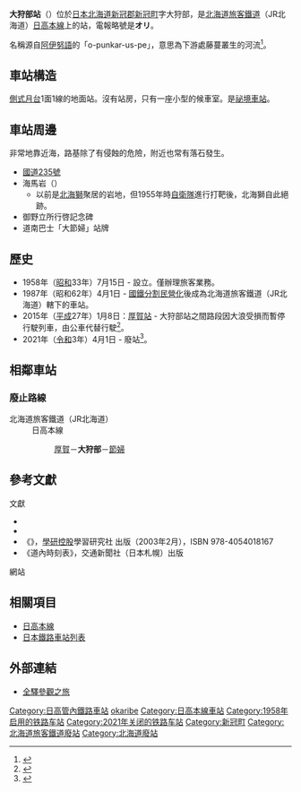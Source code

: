 {{noteTA
|T=zh-tw:大狩部車站;zh-hk:大狩部站;zh-cn:大狩部站;
|1=zh-tw:大狩部車站;zh-hk:大狩部站;zh-cn:大狩部站;}}
{{日本車站資訊
|公司色 = #ccc
|文字色 = 
|站名 = 大狩部站
|圖片 = 大狩部駅俯瞰.jpg
|pxl = 240px
|圖片說明 = 車站全景（2005年4月）
|日文原名 = 大狩部
|平假名 = おおかりべ
|羅馬拼音 =  Ōkaribe
|副站名 = 
|所屬公司 = [[File:JR_logo_(hokkaido).svg|23px]][[北海道旅客鐵道|北海道旅客鐵道]]（JR北海道）
|所屬路線 = [[日高本線|日高本線]]
|前一站 = [[厚賀站|厚賀]]
|前一站距離 = 5.5
|後一站距離 = 2.0
|後一站 =  [[節婦站|節婦]]
|距離 = 71.1
|起點站 = [[苫小牧站|苫小牧]]
|電報略號 = オヘ
|車站編號 = 
|停站路線數 = 
|所在地 = {{JPN}}[[北海道|北海道]][[新冠郡|新冠郡]][[新冠町|新冠町]]字大狩部
|車站構造 = 地面站
|月台配置 = 1面1線
|啟用年月日 = 1958年（[[昭和|昭和]]33年）7月15日
|廢站年月日 = 2021年（[[令和|令和]]3年）4月1日
|乘客人數 = 12
|上下車人次 = 
|統計年度 = 1992
|轉車 = 
|備註 = 
|全寬備註 = 
}}

'''大狩部站'''（{{jpn|j=大狩部駅|hg=おおかりべえき|rm=Ōkaribe eki|f=y}}）位於[[日本|日本]][[北海道|北海道]][[新冠郡|新冠郡]][[新冠町|新冠町]]字大狩部，是[[北海道旅客鐵道|北海道旅客鐵道]]（JR北海道）[[日高本線|日高本線]]上的站，電報略號是'''オリ'''。

名稱源自[[阿伊努語|阿伊努語]]的「o-punkar-us-pe」，意思為下游處藤蔓叢生的河流<ref>{{Cite web|url=http://www.pref.hokkaido.lg.jp/ks/ass/grp/2130P.pdf|title=アイヌ語地名リスト|accessdate=2017-08-16|author=北海道庁|date=|publisher=北海道庁|archive-date=2018-04-17|archive-url=https://web.archive.org/web/20180417012526/http://www.pref.hokkaido.lg.jp/ks/ass/grp/2130P.pdf|dead-url=no}}</ref>。

== 車站構造 ==
[[側式月台|側式月台]]1面1線的地面站。沒有站房，只有一座小型的候車室。是[[祕境車站|祕境車站]]。

== 車站周邊 ==
非常地靠近海，路基除了有侵蝕的危險，附近也常有落石發生。
* [[國道235號|國道235號]]
* 海馬岩（{{lang|ja|とどいわ}}）
** 以前是[[北海獅|北海獅]]聚居的岩地，但1955年時[[自衛隊|自衛隊]]進行打靶後，北海獅自此絕跡。
* 御野立所行啓記念碑
* 道南巴士「大節婦」站牌

== 歷史 ==
* 1958年（[[昭和|昭和]]33年）7月15日 - 設立。僅辦理旅客業務。
* 1987年（昭和62年）4月1日 - [[國鐵分割民營化|國鐵分割民營化]]後成為北海道旅客鐵道（JR北海道）轄下的車站。
* 2015年（[[平成|平成]]27年）1月8日：[[厚賀站|厚賀站]] - 大狩部站之間路段因大浪受損而暫停行駛列車，由公車代替行駛<ref name="JR">{{Cite press release|url=http://www.jrhokkaido.co.jp/press/2015/150113-3.pdf|archiveurl=https://web.archive.org/web/20150115032522/http://www.jrhokkaido.co.jp/press/2015/150113-3.pdf|format=PDF|language=ja|title=日高線 厚賀〜大狩部間 67k506m 付近における盛土流出について|publisher=北海道旅客鉄道|date=2015-01-13|accessdate=2020-10-30|archivedate=2015-01-15|dead-url=no}}</ref>。
* 2021年（[[令和|令和]]3年）4月1日 - 廢站<ref>{{cite news |title=ＪＲ日高線の鵡川・様似間廃止 転換バスの運行開始で記念式典 |url=https://www3.nhk.or.jp/sapporo-news/20210401/7000032436.html |accessdate=2021-04-01 |publisher=NHK |date=2021-04-01 |language=ja |archive-date=2021-04-01 |archive-url=https://web.archive.org/web/20210401033608/https://www3.nhk.or.jp/sapporo-news/20210401/7000032436.html |dead-url=yes }}</ref>。

== 相鄰車站 ==
===廢止路線===
; 北海道旅客鐵道（JR北海道）
: 日高本線
:: [[厚賀站|厚賀]]－'''大狩部'''－[[節婦站|節婦]]

==參考文獻==
;文獻
*{{clref|今尾惠介|2008|ref= {{cite isbn|9784107900197|ref=harv|noedit}}}}
*{{clref|本久公洋|2008|ref= {{cite isbn|9784894534643|ref=harv|noedit}}}}
* 《{{lang|ja|JR全線・全駅舎 東日本編}}》，[[學研控股|學研控股]]學習研究社 出版（2003年2月），ISBN 978-4054018167
* 《道內時刻表》，交通新聞社（日本札幌）出版

;網站
<references/>

==相關項目==
* [[日高本線|日高本線]]
* [[日本鐵路車站列表|日本鐵路車站列表]]

== 外部連結 ==
* {{ja}}[http://www.tsuchibuta.com/jr-hokkaido/hidakaline/12ookaribe/12ookaribe.htm 全驛參觀之旅]{{Wayback|url=http://www.tsuchibuta.com/jr-hokkaido/hidakaline/12ookaribe/12ookaribe.htm |date=20100927031901 }}

{{日高本線}}
{{DEFAULTSORT:Okaribe}}
[[Category:日高管內鐵路車站|Category:日高管內鐵路車站]]
[[Category:日本鐵路車站_O|okaribe]]
[[Category:日高本線車站|Category:日高本線車站]]
[[Category:1958年启用的铁路车站|Category:1958年启用的铁路车站]]
[[Category:2021年关闭的铁路车站|Category:2021年关闭的铁路车站]]
[[Category:新冠町|Category:新冠町]]
[[Category:北海道旅客鐵道廢站|Category:北海道旅客鐵道廢站]]
[[Category:北海道廢站|Category:北海道廢站]]
